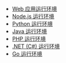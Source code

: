 - [Web 应用运行环境](/sdk/engine/deploy/webapp)
- [Node.js 运行环境](/sdk/engine/deploy/nodejs)
- [Python 运行环境](/sdk/engine/deploy/python)
- [Java 运行环境](/sdk/engine/deploy/java)
- [PHP 运行环境](/sdk/engine/deploy/php)
- [.NET (C#) 运行环境](/sdk/engine/deploy/dotnet)
- [Go 运行环境](/sdk/engine/deploy/go)
